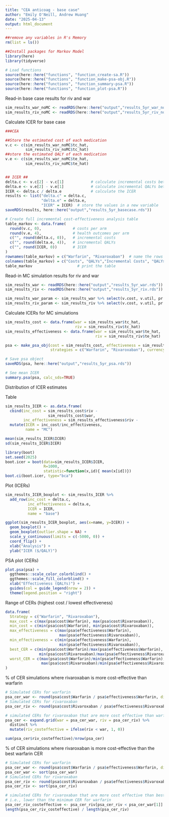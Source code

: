 ```yaml
---
title: "CEA anticoag - base case"
author: "Emily O'Neill, Andrew Huang"
date: "2025-04-13"
output: html_document
---
```


```r
##remove any variables in R's Memory 
rm(list = ls()) 

##Install packages for Markov Model
library(here)
library(tidyverse)

# Load functions
source(here::here("functions", "function_create-sa.R"))
source(here::here("functions", "function_make-psa-obj.R"))
source(here::here("functions", "function_summary-psa.R"))
source(here::here("functions", "function_plot-psa.R"))

``` 

Read-in base case results for riv and war

```r

sim_results_war_noMC <- readRDS(here::here("output","results_5yr_war_noMC.rds"))
sim_results_riv_noMC <- readRDS(here::here("output","results_5yr_riv_noMC.rds"))

```

Calculate ICER for base case

```r
###CEA 

##Store the estimated cost of each medication 
v.c <- c(sim_results_war_noMC$tc_hat, 
         sim_results_riv_noMC$tc_hat)
##store the estimated QALY of each medication  
v.e <- c(sim_results_war_noMC$te_hat, 
         sim_results_riv_noMC$te_hat)


## ICER ##
delta.c <- v.c[2] - v.c[1]            # calculate incremental costs between rivaroxaban and warfarin 
delta.e <- v.e[2] - v.e[1]            # calculate incremental QALYs between rivaroxaban and warfarin
ICER <- delta.c / delta.e             # calculate the ICER
results <- list("delta.c" = delta.c, 
                "delta.e" = delta.e, 
                "ICER" = ICER)  # store the values in a new variable
saveRDS(results, here::here("output","results_5yr_basecase.rds"))

# Create full incremental cost-effectiveness analysis table
table_markov <- data.frame(
  round(v.c, 0),              # costs per arm
  round(v.e, 4),              # health outcomes per arm
  c("", round(delta.c, 0)),   # incremental costs
  c("", round(delta.e, 4)),   # incremental QALYs
  c("", round(ICER, 0))       # ICER
)
rownames(table_markov) = c("Warfarin", "Rivaroxaban")  # name the rows
colnames(table_markov) = c("Costs", "QALYs","Incremental Costs", "QALYs Gained", "ICER") # name the columns
table_markov                    # print the table 
```

Read-in MC simulation results for riv and war

```r

sim_results_war <- readRDS(here::here("output","results_5yr_war.rds"))
sim_results_riv <- readRDS(here::here("output","results_5yr_riv.rds"))

sim_results_war_param <- sim_results_war %>% select(v.cost, v.util, pr.ne_ne, pr.ne_vr, pr.ne_mb, pr.ne_nmb, pr.mb_ot, pr.nmb_ot)
sim_results_riv_param <- sim_results_riv %>% select(v.cost, v.util, pr.ne_ne, pr.ne_vr, pr.ne_mb, pr.ne_nmb, pr.mb_ot, pr.nmb_ot)

```

Calculate ICERs for MC simulations

```r

sim_results_cost <- data.frame(war = sim_results_war$tc_hat,
                               riv = sim_results_riv$tc_hat)
sim_results_effectiveness <- data.frame(war = sim_results_war$te_hat,
                                        riv = sim_results_riv$te_hat)

psa <- make_psa_obj(cost = sim_results_cost, effectiveness = sim_results_effectiveness, parameters = NULL,
                    strategies = c("Warfarin", "Rivaroxaban"), currency = "$", other_outcome = NULL)

# Save psa object
saveRDS(psa, here::here("output","results_5yr_psa.rds"))

# See mean ICER
summary.psa(psa, calc_sds=TRUE)

```

Distribution of ICER estimates

Table
```r
sim_results_ICER <- as.data.frame(
  cbind(inc_cost = sim_results_cost$riv - 
                   sim_results_cost$war,
        inc_effectiveness = sim_results_effectiveness$riv -                                           sim_results_effectiveness$war)) %>%
  mutate(ICER = inc_cost/inc_effectiveness,
         name = "MC")

mean(sim_results_ICER$ICER)
sd(sim_results_ICER$ICER)

library(boot)
set.seed(2025)
boot.icer = boot(data=sim_results_ICER$ICER,
                 R=1000,
                 statistic=function(x,id){ mean(x[id])})
boot.ci(boot.icer, type="bca")

```

Plot (ICERs)

```r
sim_results_ICER_boxplot <- sim_results_ICER %>%
  add_row(inc_cost = delta.c,
          inc_effectiveness = delta.e,
          ICER = ICER,
          name = "base")

ggplot(sim_results_ICER_boxplot, aes(x=name, y=ICER)) + 
  geom_boxplot() + 
  geom_boxplot(outlier.shape = NA) +
  scale_y_continuous(limits = c(-5000, 0)) +
  coord_flip() +
  xlab("Analysis") + 
  ylab("ICER ($/QALY)")

```

PSA plot (CERs)

```r
plot.psa(psa) +
  ggthemes::scale_color_colorblind() +
  ggthemes::scale_fill_colorblind() +
  xlab("Effectiveness (QALYs)") +
  guides(col = guide_legend(nrow = 2)) +
  theme(legend.position = "right")
```

Range of CERs (highest cost / lowest effectiveness)

```r
data.frame(
  Strategy = c("Warfarin", "Rivaroxaban"),
  max_cost = c(max(psa$cost$Warfarin), max(psa$cost$Rivaroxaban)),
  min_cost = c(min(psa$cost$Warfarin), min(psa$cost$Rivaroxaban)),
  max_effectiveness = c(max(psa$effectiveness$Warfarin),
                        max(psa$effectiveness$Rivaroxaban)),
  min_effectiveness = c(min(psa$effectiveness$Warfarin),
                        min(psa$effectiveness$Rivaroxaban)),
  best_CER = c(min(psa$cost$Warfarin)/max(psa$effectiveness$Warfarin),
               min(psa$cost$Rivaroxaban)/max(psa$effectiveness$Rivaroxaban)),
  worst_CER = c(max(psa$cost$Warfarin)/min(psa$effectiveness$Warfarin),
                max(psa$cost$Rivaroxaban)/min(psa$effectiveness$Rivaroxaban))
)
```

% of CER simulations where rivaroxaban is more cost-effective than warfarin

```r
# Simulated CERs for warfarin
psa_cer_war <- round(psa$cost$Warfarin / psa$effectiveness$Warfarin, digits=2)
# Simulated CERs for rivaroxaban
psa_cer_riv <- round(psa$cost$Rivaroxaban / psa$effectiveness$Rivaroxaban, digits=2)

# simulated CERs for rivaroxaban that are more cost effective than warfarin
psa_cer <- expand.grid(war = psa_cer_war, riv = psa_cer_riv) %>%
  distinct %>%
  mutate(riv_costeffective = ifelse(riv < war, 1, 0))

sum(psa_cer$riv_costeffective)/nrow(psa_cer)

```

% of CER simulations where rivaroxaban is more cost-effective than the best warfarin CER

```r
# Simulated CERs for warfarin
psa_cer_war <- round(psa$cost$Warfarin / psa$effectiveness$Warfarin, digits=2)
psa_cer_war <- sort(psa_cer_war)
# Simulated CERs for rivaroxaban
psa_cer_riv <- round(psa$cost$Rivaroxaban / psa$effectiveness$Rivaroxaban, digits=2)
psa_cer_riv <- sort(psa_cer_riv)

# simulated CERs for rivaroxaban that are more cost effective than best warfarin
# i.e., lower than the minimum CER for warfarin
psa_cer_riv_costeffective <- psa_cer_riv[psa_cer_riv < psa_cer_war[1]]
length(psa_cer_riv_costeffective) / length(psa_cer_riv)
```